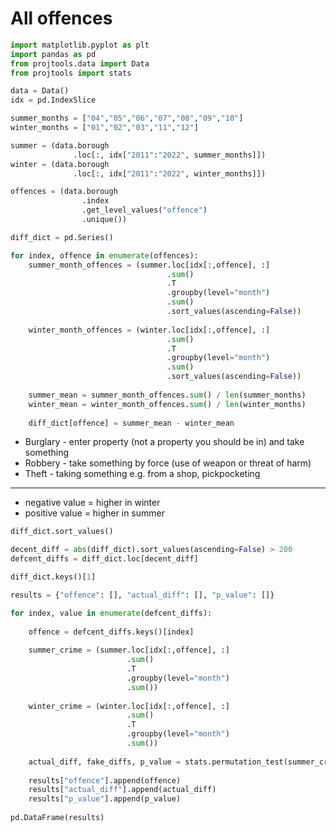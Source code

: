 # All offences

```python
import matplotlib.pyplot as plt
import pandas as pd
from projtools.data import Data
from projtools import stats

data = Data()
idx = pd.IndexSlice
```

```python
summer_months = ["04","05","06","07","08","09","10"]
winter_months = ["01","02","03","11","12"]
```

```python
summer = (data.borough
              .loc[:, idx["2011":"2022", summer_months]])
winter = (data.borough
              .loc[:, idx["2011":"2022", winter_months]])
```

```python
offences = (data.borough
                .index
                .get_level_values("offence")
                .unique())

diff_dict = pd.Series()

for index, offence in enumerate(offences):
    summer_month_offences = (summer.loc[idx[:,offence], :]
                                   .sum()
                                   .T
                                   .groupby(level="month")
                                   .sum()
                                   .sort_values(ascending=False))
    
    winter_month_offences = (winter.loc[idx[:,offence], :]
                                   .sum()
                                   .T
                                   .groupby(level="month")
                                   .sum()
                                   .sort_values(ascending=False))
    
    summer_mean = summer_month_offences.sum() / len(summer_months)
    winter_mean = winter_month_offences.sum() / len(winter_months)
    
    diff_dict[offence] = summer_mean - winter_mean

```

- Burglary - enter property (not a property you should be in) and take something
- Robbery - take something by force (use of weapon or threat of harm)
- Theft - taking something e.g. from a shop, pickpocketing

----

- negative value = higher in winter
- positive value = higher in summer

```python
diff_dict.sort_values()
```

```python
decent_diff = abs(diff_dict).sort_values(ascending=False) > 200
defcent_diffs = diff_dict.loc[decent_diff]
```

```python
diff_dict.keys()[1]
```

```python
results = {"offence": [], "actual_diff": [], "p_value": []}

for index, value in enumerate(defcent_diffs):
    
    offence = defcent_diffs.keys()[index]
    
    summer_crime = (summer.loc[idx[:,offence], :]
                          .sum()
                          .T
                          .groupby(level="month")
                          .sum())
    
    winter_crime = (winter.loc[idx[:,offence], :]
                          .sum()
                          .T
                          .groupby(level="month")
                          .sum())
    
    actual_diff, fake_diffs, p_value = stats.permutation_test(summer_crime, winter_crime, alternative="less")
    
    results["offence"].append(offence)
    results["actual_diff"].append(actual_diff)
    results["p_value"].append(p_value)
    
pd.DataFrame(results)
```
